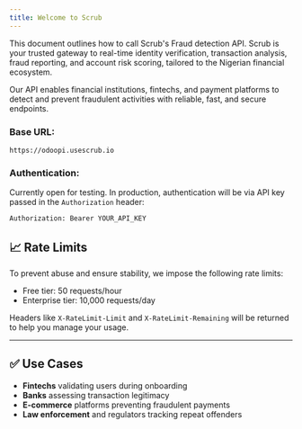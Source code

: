 ```yaml
---
title: Welcome to Scrub
---
```


This document outlines how to call Scrub's Fraud detection API.
Scrub is your trusted gateway to real-time identity verification, transaction analysis, fraud reporting, and account risk scoring, tailored to the Nigerian financial ecosystem.

Our API enables financial institutions, fintechs, and payment platforms to detect and prevent fraudulent activities with reliable, fast, and secure endpoints.

### Base URL:

```
https://odoopi.usescrub.io
```

### Authentication:

Currently open for testing. In production, authentication will be via API key passed in the `Authorization` header:

```http
Authorization: Bearer YOUR_API_KEY
```

## 📈 **Rate Limits**

To prevent abuse and ensure stability, we impose the following rate limits:

- Free tier: 50 requests/hour
- Enterprise tier: 10,000 requests/day

Headers like `X-RateLimit-Limit` and `X-RateLimit-Remaining` will be returned to help you manage your usage.

---

## ✅ **Use Cases**

- **Fintechs** validating users during onboarding
- **Banks** assessing transaction legitimacy
- **E-commerce** platforms preventing fraudulent payments
- **Law enforcement** and regulators tracking repeat offenders
